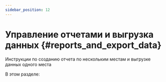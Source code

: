 ```yaml
---
sidebar_position: 12
---
```



# Управление отчетами и выгрузка данных {#reports_and_export_data}

Инструкции по созданию отчета по нескольким местам и выгрузке данных одного места

В этом разделе:
<DocCardList/>


[//]: # (-   [Выгрузка данных места]&#40;shops_export_data.mdx&#41;)

[//]: # (-   [Создание отчета по нескольким местам]&#40;create_report.mdx&#41;)


